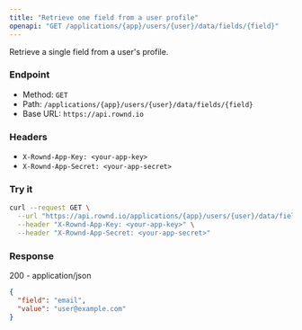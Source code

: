 ```yaml
---
title: "Retrieve one field from a user profile"
openapi: "GET /applications/{app}/users/{user}/data/fields/{field}"
---
```


Retrieve a single field from a user's profile.

### Endpoint

- Method: `GET`
- Path: `/applications/{app}/users/{user}/data/fields/{field}`
- Base URL: `https://api.rownd.io`

### Headers

- `X-Rownd-App-Key: <your-app-key>`
- `X-Rownd-App-Secret: <your-app-secret>`

### Try it

```bash
curl --request GET \
  --url "https://api.rownd.io/applications/{app}/users/{user}/data/fields/{field}" \
  --header "X-Rownd-App-Key: <your-app-key>" \
  --header "X-Rownd-App-Secret: <your-app-secret>"
```

### Response

200 - application/json

```json
{
  "field": "email",
  "value": "user@example.com"
}
```
